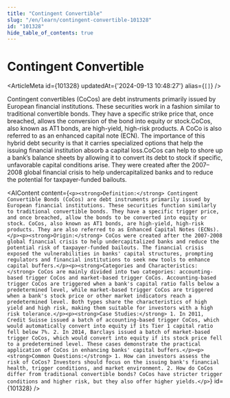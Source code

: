 ```yaml
---
title: "Contingent Convertible"
slug: "/en/learn/contingent-convertible-101328"
id: "101328"
hide_table_of_contents: true
---
```



# Contingent Convertible

<ArticleMeta id={101328} updatedAt={'2024-09-13 10:48:27'} alias={`[]`} />
<div className='border-solid border-b border-t-0 my-4 border-[var(--ifm-color-gray-300)]' />

Contingent convertibles (CoCos) are debt instruments primarily issued by European financial institutions. These securities work in a fashion similar to traditional convertible bonds. They have a specific strike price that, once breached, allows the conversion of the bond into equity or stock.CoCos, also known as AT1 bonds, are high-yield, high-risk products. A CoCo is also referred to as an enhanced capital note (ECN). The importance of this hybrid debt security is that it carries specialized options that help the issuing financial institution absorb a capital loss.CoCos can help to shore up a bank’s balance sheets by allowing it to convert its debt to stock if specific, unfavorable capital conditions arise. They were created after the 2007–2008 global financial crisis to help undercapitalized banks and to reduce the potential for taxpayer-funded bailouts.

<AIContent content={`<p><strong>Definition:</strong> Contingent Convertible Bonds (CoCos) are debt instruments primarily issued by European financial institutions. These securities function similarly to traditional convertible bonds. They have a specific trigger price, and once breached, allow the bonds to be converted into equity or stock. CoCos, also known as AT1 bonds, are high-yield, high-risk products. They are also referred to as Enhanced Capital Notes (ECNs).</p><p><strong>Origin:</strong> CoCos were created after the 2007-2008 global financial crisis to help undercapitalized banks and reduce the potential risk of taxpayer-funded bailouts. The financial crisis exposed the vulnerabilities in banks' capital structures, prompting regulators and financial institutions to seek new tools to enhance capital buffers.</p><p><strong>Categories and Characteristics:</strong> CoCos are mainly divided into two categories: accounting-based trigger CoCos and market-based trigger CoCos. Accounting-based trigger CoCos are triggered when a bank's capital ratio falls below a predetermined level, while market-based trigger CoCos are triggered when a bank's stock price or other market indicators reach a predetermined level. Both types share the characteristics of high yield and high risk, making them suitable for investors with a high risk tolerance.</p><p><strong>Case Studies:</strong> 1. In 2011, Credit Suisse issued a batch of accounting-based trigger CoCos, which would automatically convert into equity if its Tier 1 capital ratio fell below 7%. 2. In 2014, Barclays issued a batch of market-based trigger CoCos, which would convert into equity if its stock price fell to a predetermined level. These cases demonstrate the practical application of CoCos in enhancing banks' capital buffers.</p><p><strong>Common Questions:</strong> 1. How can investors assess the risk of CoCos? Investors should focus on the issuing bank's financial health, trigger conditions, and market environment. 2. How do CoCos differ from traditional convertible bonds? CoCos have stricter trigger conditions and higher risk, but they also offer higher yields.</p>`} id={101328} />
